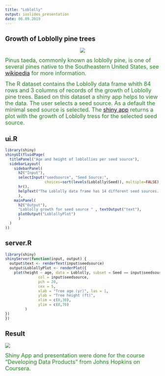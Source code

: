 ```yaml
---
title: "Loblolly"
output: ioslides_presentation
date: 06.09.2019
---
```

## Growth of Loblolly pine trees
<center>![](300px-Pinus_taeda.jpg)</center>
<span style="color:forestgreen">
<font size="4">
Pinus taeda, commonly known as loblolly pine, is one of several pines native to the Southeastern United States, see [wikipedia](https://en.wikipedia.org/wiki/Pinus_taeda) for more information.
</span>
</font>

<span style="color:forestgreen">
<font size="4">
The R dataset contains the Loblolly data frame whith 84 rows and 3 columns of records of the growth of Loblolly pine trees.
Based on this dataset a shiny app helps to view the data. The user selects a seed source. As a default the minimal seed source is selected.
The [shiny app](https://hn317.shinyapps.io/ShinyLoblolly/) returns a plot with the growth of Loblolly tress for the selected seed source.
</span>
</font>


## ui.R
```r
library(shiny)
shinyUI(fluidPage(
  titlePanel("Age and height of loblollies per seed source"),
  sidebarLayout(
    sidebarPanel(
      h2("Input"),
      selectInput("seedsource", "Seed Source:", 
                  choices=sort(levels(Loblolly$Seed)), multiple=FALSE),
      hr(),
      helpText("The Loblolly data frame has 14 different seed sources. Please pick one.")
      ),
    mainPanel(
      h2("Output"),
      "Loblolly growth for seed source " , textOutput("text"),
      plotOutput("LoblollyPlot") 
      )
  )
))
```

## server.R
```r
library(shiny)
shinyServer(function(input, output) {
  output$text <- renderText(input$seedsource)
  output$LoblollyPlot <- renderPlot({ 
    plot(height ~ age, data = Loblolly, subset = Seed == input$seedsource,
               col = input$seedsource, 
               pch = 20, 
               cex = 5,
               xlab = "Tree age (yr)", las = 1,
               ylab = "Tree height (ft)",
               xlim = c(0,30),
               ylim = c(0,70)
         )
})
})
```

## Result
![](ShinyLoblolly.jpg)

<span style="color:forestgreen">
<font size="4">
Shiny App and presentation were done for the course "Developing Data Products" from Johns Hopkins on Coursera.
</span>
</font>